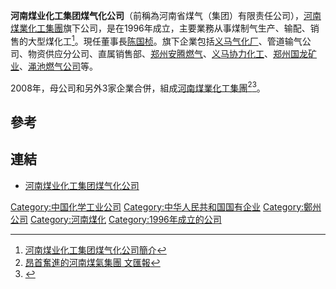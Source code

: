 '''河南煤业化工集团煤气化公司'''（前稱為河南省煤气（集团）有限责任公司），[[河南煤業化工集團|河南煤業化工集團]]旗下公司，是在1996年成立，主要業務从事煤制气生产、输配、销售的大型煤化工<ref>[http://mqhgs.hnccgc.com/S_Group/SpecialThirdByClass.aspx?ClassID=47 河南煤业化工集团煤气化公司簡介]{{dead link|date=2018年3月 |bot=InternetArchiveBot |fix-attempted=yes }}</ref>。現任董事長[[陈国桢|陈国桢]]。旗下企業包括[[义马气化厂|义马气化厂]]、管道输气公司、物资供应分公司、直属销售部、[[郑州安腾燃气|郑州安腾燃气]]、[[义马协力化工|义马协力化工]]、[[郑州国龙矿业|郑州国龙矿业]]、[[渑池燃气公司|渑池燃气公司]]等。

2008年，母公司和另外3家企業合併，組成[[河南煤業化工集團|河南煤業化工集團]]<ref>[http://paper.wenweipo.com/2007/01/20/zt0701200082.htm 昂首奮進的河南煤氣集團 文匯報]</ref><ref>{{Cite web |url=http://www.chinaelw.com/show.asp?id=647 |title=河南煤业化工集团：在兼并重组中提升竞争力 中国矿产资源整合律师网 |accessdate=2011-09-18 |archive-date=2018-10-02 |archive-url=https://web.archive.org/web/20181002135719/http://www.chinaelw.com/show.asp?id=647 |dead-url=yes }}</ref>。

==參考==
{{reflist}}

==連結==
*[https://web.archive.org/web/20120828133037/http://mqhgs.hnccgc.com/ 河南煤业化工集团煤气化公司]

[[Category:中国化学工业公司|Category:中国化学工业公司]]
[[Category:中华人民共和国国有企业|Category:中华人民共和国国有企业]]
[[Category:鄭州公司|Category:鄭州公司]]
[[Category:河南煤化|Category:河南煤化]]
[[Category:1996年成立的公司|Category:1996年成立的公司]]